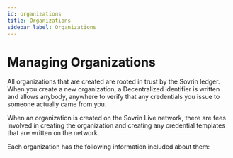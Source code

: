 ```yaml
---
id: organizations
title: Organizations
sidebar_label: Organizations
---
```


# Managing Organizations

All organizations that are created are rooted in trust by the Sovrin ledger. When you create a new organization, a Decentralized identifier is written and allows anybody, anywhere to verify that any credentials you issue to someone actually came from you. 

When an organization is created on the Sovrin Live network, there are fees involved in creating the organization and creating any credential templates that are written on the network. 

Each organization has the following information included about them: 
